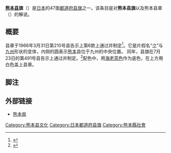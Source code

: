 {{refimprove|time=2013-03-31T10:42:22+00:00}}
{{National flag infobox
|Name = 熊本县旗
|Article =
|Image =Flag of Kumamoto Prefecture.svg
|Use = 110000
|Symbol =
|Proportion = 2:3
|Adoption = 1966年7月23日
|Design = |Diminutive =
}}
'''[[熊本县|熊本县]]旗'''（{{jpn|j=熊本県旗|hg=くまもとけんき|rm=Kumamoto ken ki|f=}}）是[[日本|日本]]的47面[[日本都道府县旗帜|都道府县旗]]之一。该条目是对'''熊本县旗'''以及熊本县章（{{jpn|j=熊本県章|hg=くまもとけんしょう|rm=|f=}}）的解说。

==概要==
县章于1966年3月31日第210号县告示上第6款上通过并制定<ref>{{cite web|url =http://reiki.pref.kumamoto.jp/reiki/Li05_Hon_Dsp.exe?PAGE=1&UTDIR=D:\EFServ2\ss000062D7\H00000001&SYSID=36&FNM=q4010052042012261.html|title =熊本県章|date =|language =ja|publisher =熊本県|accessdate =}}{{dead link|date=2018年3月 |bot=InternetArchiveBot |fix-attempted=yes }}</ref>。它是片假名“[[ク|ク]]”与[[九州_(日本)|九州]]形状的变体，内侧的圆表示[[熊本縣|熊本]]县位于九州的中央位置。
同年，县旗在7月23日的第491号县告示上通过并制定。<ref>{{cite web|url =http://reiki.pref.kumamoto.jp/reiki/Li05_Hon_Dsp.exe?PAGE=1&UTDIR=D:\EFServ2\ss000062D7\H00000002&SYSID=37&FNM=q4010053042012261.html|title =県旗の制定|date =|language =ja|publisher =熊本県|accessdate =}}{{dead link|date=2018年3月 |bot=InternetArchiveBot |fix-attempted=yes }}</ref>配色中，用[[海老茶色|海老茶色]]作为底色，在上方用白色盖上县章。
== 脚注 ==
{{Reflist}}

== 外部链接 ==
* [https://web.archive.org/web/20050621232229/http://www.pref.kumamoto.jp/ 熊本県]
{{日本都道府县旗}}
[[Category:熊本县文化|Category:熊本县文化]]
[[Category:日本都道府县旗|Category:日本都道府县旗]]
[[Category:熊本縣社會|Category:熊本縣社會]]